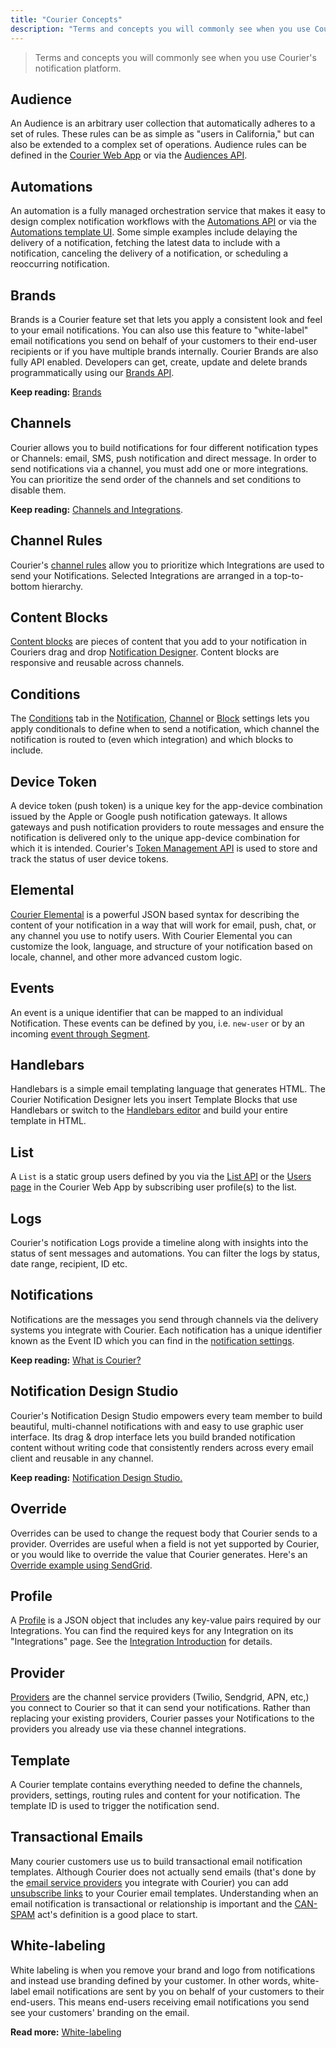 ```yaml
---
title: "Courier Concepts"
description: "Terms and concepts you will commonly see when you use Courier's notification platform."
---
```


> Terms and concepts you will commonly see when you use Courier's notification platform.

## Audience

An Audience is an arbitrary user collection that automatically adheres to a set of rules. These rules can be as simple as "users in California," but can also be extended to a complex set of operations. Audience rules can be defined in the [Courier Web App](https://app.courier.com/users) or via the [Audiences API](../reference/audiences/intro).

## Automations

An automation is a fully managed orchestration service that makes it easy to design complex notification workflows with the [Automations API](../reference/automation/intro) or via the [Automations template UI](../tutorials/how-to-automate-message-sequences). Some simple examples include delaying the delivery of a notification, fetching the latest data to include with a notification, canceling the delivery of a notification, or scheduling a reoccurring notification.

## Brands

Brands is a Courier feature set that lets you apply a consistent look and feel to your email notifications. You can also use this feature to "white-label" email notifications you send on behalf of your customers to their end-user recipients or if you have multiple brands internally. Courier Brands are also fully API enabled. Developers can get, create, update and delete brands programmatically using our [Brands API](../reference/brands/intro).

**Keep reading:** [Brands](../platform/content/brands/how-to-use-brands-to-customize)

## Channels

Courier allows you to build notifications for four different notification types or Channels: email, SMS, push notification and direct message. In order to send notifications via a channel, you must add one or more integrations. You can prioritize the send order of the channels and set conditions to disable them.

**Keep reading:** [Channels and Integrations](https://help.courier.com/en/articles/4196354-what-are-channels-and-integrations).

## Channel Rules

Courier's [channel rules](../platform/sending/channel-priority) allow you to prioritize which Integrations are used to send your Notifications. Selected Integrations are arranged in a top-to-bottom hierarchy.

## Content Blocks

[Content blocks](../platform/content/notification-designer/notification-designer-overview/#reusable-drag-and-drop-content) are pieces of content that you add to your notification in Couriers drag and drop [Notification Designer](../platform/content/notification-designer/notification-designer-overview). Content blocks are responsive and reusable across channels.

## Conditions

The [Conditions](../platform/sending/channel-settings#conditions) tab in the [Notification](../platform/content/notification-settings/general-settings), [Channel](../platform/sending/channel-settings) or [Block](../platform/content/content-blocks/content-block-basics#block-settings) settings lets you apply conditionals to define when to send a notification, which channel the notification is routed to (even which integration) and which blocks to include.

## Device Token

A device token (push token) is a unique key for the app-device combination issued by the Apple or Google push notification gateways. It allows gateways and push notification providers to route messages and ensure the notification is delivered only to the unique app-device combination for which it is intended. Courier's [Token Management API](/reference/token-management) is used to store and track the status of user device tokens.

## Elemental

[Courier Elemental](../platform/content/elemental/intro) is a powerful JSON based syntax for describing the content of your notification in a way that will work for email, push, chat, or any channel you use to notify users. With Courier Elemental you can customize the look, language, and structure of your notification based on locale, channel, and other more advanced custom logic.

## Events

An event is a unique identifier that can be mapped to an individual Notification. These events can be defined by you, i.e. `new-user` or by an incoming [event through Segment](../tutorials/how-to-send-notifications-with-segment).

## Handlebars

Handlebars is a simple email templating language that generates HTML. The Courier Notification Designer lets you insert Template Blocks that use Handlebars or switch to the [Handlebars editor](../platform/content/notification-designer/handlebars-designer) and build your entire template in HTML.

## List

A `List` is a static group users defined by you via the [List API](../reference/lists/intro) or the [Users page](https://app.courier.com/users) in the Courier Web App by subscribing user profile(s) to the list.

## Logs

Courier's notification Logs provide a timeline along with insights into the status of sent messages and automations. You can filter the logs by status, date range, recipient, ID etc.

## Notifications

Notifications are the messages you send through channels via the delivery systems you integrate with Courier. Each notification has a unique identifier known as the Event ID which you can find in the [notification settings](../platform/content/notification-designer/notification-designer-overview).

**Keep reading:** [What is Courier?](what-is-courier)

## Notification Design Studio

Courier's Notification Design Studio empowers every team member to build beautiful, multi-channel notifications with and easy to use graphic user interface. Its drag & drop interface lets you build branded notification content without writing code that consistently renders across every email client and reusable in any channel.

**Keep reading:** [Notification Design Studio.](../platform/content/notification-designer/notification-designer-overview)

## Override

Overrides can be used to change the request body that Courier sends to a provider. Overrides are useful when a field is not yet supported by Courier, or you would like to override the value that Courier generates. Here's an [Override example using SendGrid](../platform/channels/email/sendgrid#override).

## Profile

A [Profile](../reference/profiles/intro) is a JSON object that includes any key-value pairs required by our Integrations. You can find the required keys for any Integration on its "Integrations" page. See the [Integration Introduction](../platform/channels/intro) for details.

## Provider

[Providers](https://www.courier.com/providers/) are the channel service providers (Twilio, Sendgrid, APN, etc,) you connect to Courier so that it can send your notifications. Rather than replacing your existing providers, Courier passes your Notifications to the providers you already use via these channel integrations.

## Template

A Courier template contains everything needed to define the channels, providers, settings, routing rules and content for your notification. The template ID is used to trigger the notification send.

## Transactional Emails

Many courier customers use us to build transactional email notification templates. Although Courier does not actually send emails (that's done by the [email service providers](../platform/channels/email/intro) you integrate with Courier) you can add [unsubscribe links](../reference/user-preferences/introduction) to your Courier email templates. Understanding when an email notification is transactional or relationship is important and the [CAN-SPAM](https://www.ftc.gov/tips-advice/business-center/guidance/can-spam-act-compliance-guide-business) act's definition is a good place to start.

## White-labeling

White labeling is when you remove your brand and logo from notifications and instead use branding defined by your customer. In other words, white-label email notifications are sent by you on behalf of your customers to their end-users. This means end-users receiving email notifications you send see your customers' branding on the email.

**Read more:** [White-labeling](../platform/content/brands/how-to-use-brands-to-customize)
